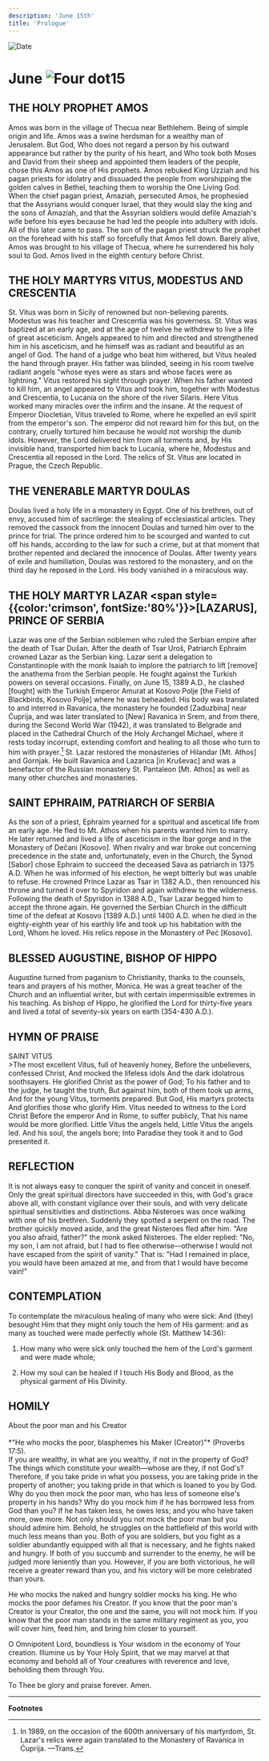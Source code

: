 ```yaml
---
description: 'June 15th'
title: 'Prologue'
---
```


<RunningHead />
<Image src="/title-imprint.png" height={68} width={50} alt="Date" className="title-imprint"/>

# <div id="date">June <Image className="four-dot" src="/four-dot.png" height={15} width={15} alt="Four dot" />15</div>

## THE HOLY PROPHET AMOS

Amos was born in the village of Thecua near Bethlehem. Being of simple origin and life. Amos was a swine herdsman for a wealthy man of Jerusalem. But God, Who does not regard a person by his outward appearance but rather by the purity of his heart, and Who took both Moses and David from their sheep and appointed them leaders of the people, chose this Amos as one of His prophets. Amos rebuked King Uzziah and his pagan priests for idolatry and dissuaded the people from worshipping the golden calves in Bethel, teaching them to worship the One Living God. When the chief pagan priest, Amaziah, persecuted Amos, he prophesied that the Assyrians would conquer Israel, that they would slay the king and the sons of Amaziah, and that the Assyrian soldiers would defile Amaziah's wife before his eyes because he had led the people into adultery with idols. All of this later came to pass. The son of the pagan priest struck the prophet on the forehead with his staff so forcefully that Amos fell down. Barely alive, Amos was brought to his village of Thecua, where he surrendered his holy soul to God. Amos lived in the eighth century before Christ.

## THE HOLY MARTYRS VITUS, MODESTUS AND CRESCENTIA

St. Vitus was born in Sicily of renowned but non-believing parents. Modestus was his teacher and Crescentia was his governess. St. Vitus was baptized at an early age, and at the age of twelve he withdrew to live a life of great asceticism. Angels appeared to him and directed and strengthened him in his asceticism, and he himself was as radiant and beautiful as an angel of God. The hand of a judge who beat him withered, but Vitus healed the hand through prayer. His father was blinded, seeing in his room twelve radiant angels "whose eyes were as stars and whose faces were as lightning." Vitus restored his sight through prayer. When his father wanted to kill him, an angel appeared to Vitus and took him, together with Modestus and Crescentia, to Lucania on the shore of the river Silaris. Here Vitus worked many miracles over the infirm and the insane. At the request of Emperor Diocletian, Vitus traveled to Rome, where he expelled an evil spirit from the emperor's son. The emperor did not reward him for this but, on the contrary, cruelly tortured him because he would not worship the dumb idols. However, the Lord delivered him from all torments and, by His invisible hand, transported him back to Lucania, where he, Modestus and Crescentia all reposed in the Lord. The relics of St. Vitus are located in Prague, the Czech Republic.

## THE VENERABLE MARTYR DOULAS

Doulas lived a holy life in a monastery in Egypt. One of his brethren, out of envy, accused him of sacrilege: the stealing of ecclesiastical articles. They removed the cassock from the innocent Doulas and turned him over to the prince for trial. The prince ordered him to be scourged and wanted to cut off his hands, according to the law for such a crime, but at that moment that brother repented and declared the innocence of Doulas. After twenty years of exile and humiliation, Doulas was restored to the monastery, and on the third day he reposed in the Lord. His body vanished in a miraculous way.

## THE HOLY MARTYR LAZAR <span style={{color:'crimson', fontSize:'80%'}}>[LAZARUS]</span>, PRINCE OF SERBIA

Lazar was one of the Serbian noblemen who ruled the Serbian empire after the death of Tsar Dušan. After the death of Tsar Uroš, Patriarch Ephraim crowned Lazar as the Serbian king. Lazar sent a delegation to Constantinople with the monk Isaiah to implore the patriarch to lift [remove] the anathema from the Serbian people. He fought against the Turkish powers on several occasions. Finally, on June 15, 1389 A.D., he clashed [fought] with the Turkish Emperor Amurat at Kosovo Polje [the Field of Blackbirds, Kosovo Polje] where he was beheaded. His body was translated to and interred in Ravanica, the monastery he founded [Zaduzbina] near Ćuprija, and was later translated to [New] Ravanica in Srem, and from there, during the Second World War (1942), it was translated to Belgrade and placed in the Cathedral Church of the Holy Archangel Michael, where it rests today incorrupt, extending comfort and healing to all those who turn to him with prayer.[^1] St. Lazar restored the monasteries of Hilandar [Mt. Athos] and Gornjak. He built Ravanica and Lazarica [in Kruševac] and was a benefactor of the Russian monastery St. Pantaleon [Mt. Athos] as well as many other churches and monasteries.

## SAINT EPHRAIM, PATRIARCH OF SERBIA

As the son of a priest, Ephraim yearned for a spiritual and ascetical life from an early age. He fled to Mt. Athos when his parents wanted him to marry. He later returned and lived a life of asceticism in the Ibar gorge and in the Monastery of Dečani [Kosovo]. When rivalry and war broke out concerning precedence in the state and, unfortunately, even in the Church, the Synod [Sabor] chose Ephraim to succeed the deceased Sava as patriarch in 1375 A.D. When he was informed of his election, he wept bitterly but was unable to refuse. He crowned Prince Lazar as Tsar in 1382 A.D., then renounced his throne and turned it over to Spyridon and again withdrew to the wilderness. Following the death of Spyridon in 1388 A.D., Tsar Lazar begged him to accept the throne again. He governed the Serbian Church in the difficult time of the defeat at Kosovo [1389 A.D.] until 1400 A.D. when he died in the eighty-eighth year of his earthly life and took up his habitation with the Lord, Whom he loved. His relics repose in the Monastery of Peć [Kosovo].

## BLESSED AUGUSTINE, BISHOP OF HIPPO

Augustine turned from paganism to Christianity, thanks to the counsels, tears and prayers of his mother, Monica. He was a great teacher of the Church and an influential writer, but with certain impermissible extremes in his teaching. As bishop of Hippo, he glorified the Lord for thirty-five years and lived a total of seventy-six years on earth (354-430 A.D.).


## HYMN OF PRAISE
<div style={{textAlign:'center', color:'crimson', fontWeight:'bold'}}>
SAINT VITUS
</div>
>The most excellent Vitus, full of heavenly honey,  
Before the unbelievers, confessed Christ,  
And mocked the lifeless idols  
And the dark idolatrous soothsayers.  
He glorified Christ as the power of God;  
To his father and to the judge, he taught the truth,  
But against him, both of them took up arms,  
And for the young Vitus, torments prepared.  
But God, His martyrs protects  
And glorifies those who glorify Him.  
Vitus needed to witness to the Lord Christ  
Before the emperor  
And in Rome, to suffer publicly,  
That his name would be more glorified.  
Little Vitus the angels held,  
Little Vitus the angels led.  
And his soul, the angels bore;  
Into Paradise they took it and to God presented it.  

## REFLECTION

It is not always easy to conquer the spirit of vanity and conceit in oneself. Only the great spiritual directors have succeeded in this, with God's grace above all, with constant vigilance over their souls, and with very delicate spiritual sensitivities and distinctions. Abba Nisteroes was once walking with one of his brethren. Suddenly they spotted a serpent on the road. The brother quickly moved aside, and the great Nisteroes fled after him. "Are you also afraid, father?" the monk asked Nisteroes. The elder replied: "No, my son, I am not afraid, but I had to flee otherwise—otherwise I would not have escaped from the spirit of vanity." That is: "Had I remained in place, you would have been amazed at me, and from that I would have become vain!"

## CONTEMPLATION

To contemplate the miraculous healing of many who were sick: And (they) besought Him that they might only touch the hem of His garment: and as many as touched were made perfectly whole (St. Matthew 14:36):

1. How many who were sick only touched the hem of the Lord's garment and were made whole;

2. How my soul can be healed if I touch His Body and Blood, as the physical garment of His Divinity.


## HOMILY
<div style={{textAlign:'center', color:'crimson', fontWeight:'bold'}}>
About the poor man and his Creator
</div>
<br />
<div style={{textAlign:'right'}}>
*"He who mocks the poor, blasphemes his Maker (Creator)"* (Proverbs 17:5).
</div>
If you are wealthy, in what are you wealthy, if not in the property of God? The things which constitute your wealth—whose are they, if not God's? Therefore, if you take pride in what you possess, you are taking pride in the property of another; you taking pride in that which is loaned to you by God. Why do you then mock the poor man, who has less of someone else's property in his hands? Why do you mock him if he has borrowed less from God than you? If he has taken less, he owes less; and you who have taken more, owe more. Not only should you not mock the poor man but you should admire him. Behold, he struggles on the battlefield of this world with much less means than you. Both of you are soldiers, but you fight as a soldier abundantly equipped with all that is necessary, and he fights naked and hungry. If both of you succumb and surrender to the enemy, he will be judged more leniently than you. However, if you are both victorious, he will receive a greater reward than you, and his victory will be more celebrated than yours.

He who mocks the naked and hungry soldier mocks his king. He who mocks the poor defames his Creator. If you know that the poor man's Creator is your Creator, the one and the same, you will not mock him. If you know that the poor man stands in the same military regiment as you, you will cover him, feed him, and bring him closer to yourself.

O Omnipotent Lord, boundless is Your wisdom in the economy of Your creation. Illumine us by Your Holy Spirit, that we may marvel at that economy and behold all of Your creatures with reverence and love, beholding them through You.

To Thee be glory and praise forever. Amen.

---
**Footnotes**

[^1]: In 1989, on the occasion of the 600th anniversary of his martyrdom, St. Lazar's relics were again translated to the Monastery of Ravanica in Ćuprija. —Trans.